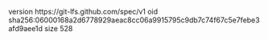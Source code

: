 version https://git-lfs.github.com/spec/v1
oid sha256:06000168a2d6778929aeac8cc06a9915795c9db7c74f67c5e7febe3afd9aee1d
size 528
